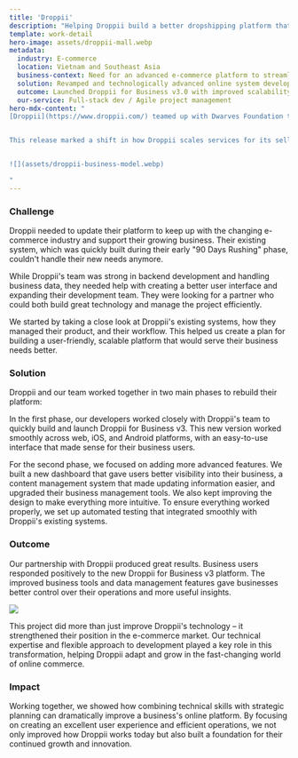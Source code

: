 ```yaml
---
title: 'Droppii'
description: "Helping Droppii build a better dropshipping platform that users love"
template: work-detail
hero-image: assets/droppii-mall.webp
metadata:
  industry: E-commerce
  location: Vietnam and Southeast Asia
  business-context: Need for an advanced e-commerce platform to streamline drop shipping operations
  solution: Revamped and technologically advanced online system development 
  outcome: Launched Droppii for Business v3.0 with improved scalability and client experience
  our-service: Full-stack dev / Agile project management
hero-mdx-content: "
[Droppii](https://www.droppii.com/) teamed up with Dwarves Foundation to reimagine its core e-commerce infrastructure, supporting the fast growth of its dropshipping ecosystem. The result was **Droppii for Business v3.0**, a robust upgrade tailored for B2B clients and high-volume sellers. Our collaboration introduced a completely redesigned backend system, new ERP and CMS modules, and a unified dashboard that simplifies store management and operations.


This release marked a shift in how Droppii scales services for its seller network—offering better inventory oversight, smoother fulfillment, and improved user experiences across web and mobile. With a sharp focus on operational efficiency and business enablement, this platform revamp not only strengthens Droppii’s competitive edge but also sets a foundation for future innovation in the e-commerce space.


![](assets/droppii-business-model.webp)

"
---
```


### Challenge

Droppii needed to update their platform to keep up with the changing e-commerce industry and support their growing business. Their existing system, which was quickly built during their early "90 Days Rushing" phase, couldn't handle their new needs anymore.

While Droppii's team was strong in backend development and handling business data, they needed help with creating a better user interface and expanding their development team. They were looking for a partner who could both build great technology and manage the project efficiently.

We started by taking a close look at Droppii's existing systems, how they managed their product, and their workflow. This helped us create a plan for building a user-friendly, scalable platform that would serve their business needs better.

### Solution

Droppii and our team worked together in two main phases to rebuild their platform:

In the first phase, our developers worked closely with Droppii's team to quickly build and launch Droppii for Business v3. This new version worked smoothly across web, iOS, and Android platforms, with an easy-to-use interface that made sense for their business users.

For the second phase, we focused on adding more advanced features. We built a new dashboard that gave users better visibility into their business, a content management system that made updating information easier, and upgraded their business management tools. We also kept improving the design to make everything more intuitive. To ensure everything worked properly, we set up automated testing that integrated smoothly with Droppii's existing systems.

### Outcome

Our partnership with Droppii produced great results. Business users responded positively to the new Droppii for Business v3 platform. The improved business tools and data management features gave businesses better control over their operations and more useful insights.

![](assets/droppii-business-dashboard.webp)

This project did more than just improve Droppii's technology – it strengthened their position in the e-commerce market. Our technical expertise and flexible approach to development played a key role in this transformation, helping Droppii adapt and grow in the fast-changing world of online commerce.

### Impact

Working together, we showed how combining technical skills with strategic planning can dramatically improve a business's online platform. By focusing on creating an excellent user experience and efficient operations, we not only improved how Droppii works today but also built a foundation for their continued growth and innovation.
